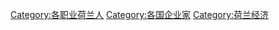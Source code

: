 {{Commons_category}}

[[Category:各职业荷兰人|Category:各职业荷兰人]]
[[Category:各国企业家|Category:各国企业家]]
[[Category:荷兰经济|Category:荷兰经济]]